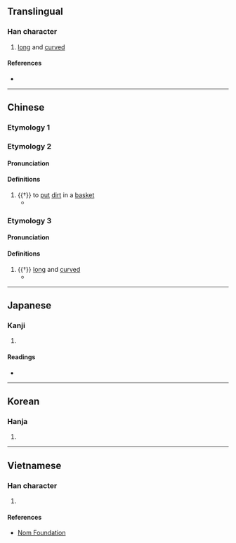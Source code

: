 {{character info}}
==Translingual==

===Han character===
{{Han char|rn=64|rad=手|as=07|sn=10|four=53032|canj=QIJE|ids=⿰扌求}}

# [[long]] and [[curved]]

====References====
* {{Han ref|kx=0433.030|dkj=12127|dj=0782.160|hdz=31878.020|uh=6344|ud=25412|bh=D1B5|bd=53685}}

----

==Chinese==

===Etymology 1===
{{zh-see|救|v}}

===Etymology 2===
{{zh-forms}}

====Pronunciation====
{{zh-pron
|m=jū
|mc=1
|oc=2
|cat=v
}}

====Definitions====
{{zh-hanzi}}

# {{†}} to [[put]] [[dirt]] in a [[basket]]
#* {{zh-x|捄{Jū} 之 陾陾，度{duó} 之 薨薨。|Crowds brought the earth in baskets; they threw it with shouts into the frames.|ref=Shijing}}

===Etymology 3===

====Pronunciation====
{{zh-pron
|m=qiú
|mc=2
|oc=1
|cat=a
}}

====Definitions====
{{zh-hanzi}}

# {{†}} [[long]] and [[curved]]
#* {{zh-x|有 饛 簋飧、有 捄{qiú} 棘匕。|Well loaded with millet were the dishes, and '''long and curved''' were spoons of thorn-wood.|ref=Shijing}}

----

==Japanese==

===Kanji===
{{ja-kanji|grade=|rs=手07}}

# {{rfdef|ja|sort=手07}}

====Readings====
* {{ja-readings|on=[[きゅう]] (kyū), [[ぐ]] (gu)|kun=[[もる]] (moru)}}

----

==Korean==

===Hanja===
{{ko-hanja|hangeul=구|eumhun=|rv=gu|mr=ku|y=kwu}}

# {{rfdef|ko|sort=手07}}

----

==Vietnamese==

===Han character===
{{vi-readings|reading=cứu|rs=手07}}

# {{rfdef|vi|sort=手07}}

====References====
* [http://nomfoundation.org/common/nom_details.php?codepoint=6344 Nom Foundation]